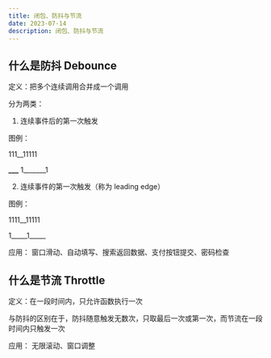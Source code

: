 ```yaml
---
title: 闭包、防抖与节流
date: 2023-07-14
description: 闭包、防抖与节流
---
```


## 什么是防抖 Debounce

定义：把多个连续调用合并成一个调用

分为两类：

1. 连续事件后的第一次触发

图例：

111\_\_11111

**\_\_\_** 1\_\_\_\_\_\_\_1

2. 连续事件的第一次触发（称为 leading edge）

图例：

1111\_\_11111

1\_\_\_\_\_1\_\_\_\_\_

应用：
窗口滑动、自动填写、搜索返回数据、支付按钮提交、密码检查

## 什么是节流 Throttle

定义：在一段时间内，只允许函数执行一次

与防抖的区别在于，防抖随意触发无数次，只取最后一次或第一次，而节流在一段时间内只触发一次

应用：
无限滚动、窗口调整

